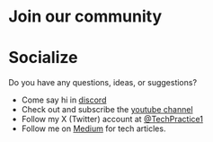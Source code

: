 # Join our community

# Socialize
Do you have any questions, ideas, or suggestions?

* Come say hi in [discord](https://discord.com/invite/SgmBydQ2Mn)
* Check out and subscribe the [youtube channel](https://www.youtube.com/@tech-practice9805?sub_confirmation=1)
* Follow my X (Twitter) account at [@TechPractice1](https://twitter.com/TechPractice1)
* Follow me on [Medium](https://medium.com/@ttio2tech_28094) for tech articles. 


